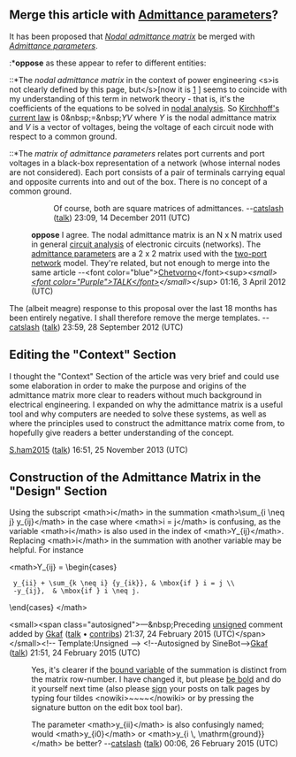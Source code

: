 <article id="22504412" title=Talk:Nodal admittance matrix>
	<talkpage id="22504412" title="Talk:Nodal admittance matrix">
{{WikiProject Energy|class=|importance=}}
==Merge this article with [[Admittance parameters]]?==
It has been proposed that ''[[Nodal admittance matrix]]'' be merged with ''[[Admittance parameters]]''.
:*'''oppose''' as these appear to refer to different entities:
::*The ''nodal admittance matrix'' in the context of power engineering &lt;s&gt;is not clearly defined by this page, but&lt;/s&gt;[now it is [http://en.wikipedia.org/w/index.php?title=Nodal_admittance_matrix&amp;diff=469109588&amp;oldid=415658649] ] seems to coincide with my understanding of this term in network theory - that is, it's the coefficients of the equations to be solved in [[nodal analysis]]. So [[Kirchhoff's current law]] is 0&amp;nbsp;=&amp;nbsp;''YV'' where ''Y'' is the nodal admittance matrix and ''V'' is a vector of voltages, being the voltage of each circuit node with respect to a common ground.
::*The ''matrix of admittance parameters'' relates port currents and port voltages in a black-box representation of a network (whose internal nodes are not considered). Each port consists of a pair of terminals carrying equal and opposite currents into and out of the box. There is no concept of a common ground.
::Of course, both are square matrices of admittances. --[[User:Catslash|catslash]] ([[User talk:Catslash|talk]]) 23:09, 14 December 2011 (UTC)
:'''oppose'''  I agree.  The nodal admittance matrix is an N x N matrix used in general [[circuit analysis]] of electronic circuits (networks).  The [[admittance parameters]] are a 2 x 2 matrix used with the [[two-port network]] model.  They're related, but not enough to merge into the same article --&lt;font color=&quot;blue&quot;&gt;[[User:Chetvorno|Chetvorno]]&lt;/font&gt;&lt;sup&gt;''&lt;small&gt;[[User talk:Chetvorno|&lt;font color=&quot;Purple&quot;&gt;TALK&lt;/font&gt;]]&lt;/small&gt;''&lt;/sup&gt; 01:16, 3 April 2012 (UTC)
The (albeit meagre) response to this proposal over the last 18 months has been entirely negative. I shall therefore remove the merge templates. --[[User:Catslash|catslash]] ([[User talk:Catslash|talk]]) 23:59, 28 September 2012 (UTC)

==Editing the &quot;Context&quot; Section==
I thought the &quot;Context&quot; Section of the article was very brief and could use some elaboration in order to make the purpose and origins of the admittance matrix more clear to readers without much background in electrical engineering. I expanded on why the admittance matrix is a useful tool and why computers are needed to solve these systems, as well as where the principles used to construct the admittance matrix come from, to hopefully give readers a better understanding of the concept.

[[User:S.ham2015|S.ham2015]] ([[User talk:S.ham2015|talk]]) 16:51, 25 November 2013 (UTC)

==Construction of the Admittance Matrix in the &quot;Design&quot; Section==
Using the subscript &lt;math&gt;i&lt;/math&gt; in the summation &lt;math&gt;\sum_{i \neq j} y_{ij}&lt;/math&gt; in the case where &lt;math&gt;i = j&lt;/math&gt; is confusing, as the variable &lt;math&gt;i&lt;/math&gt; is also used in the index of &lt;math&gt;Y_{ij}&lt;/math&gt;. Replacing &lt;math&gt;i&lt;/math&gt; in the summation with another variable may be helpful. For instance

&lt;math&gt;Y_{ij} = \begin{cases}
  y_{ii} + \sum_{k \neq i} {y_{ik}}, &amp; \mbox{if } i = j \\
  -y_{ij},  &amp; \mbox{if } i \neq j.
\end{cases}
&lt;/math&gt;

&lt;small&gt;&lt;span class=&quot;autosigned&quot;&gt;—&amp;nbsp;Preceding [[Wikipedia:Signatures|unsigned]] comment added by [[User:Gkaf|Gkaf]] ([[User talk:Gkaf|talk]] • [[Special:Contributions/Gkaf|contribs]]) 21:37, 24 February 2015 (UTC)&lt;/span&gt;&lt;/small&gt;&lt;!-- Template:Unsigned --&gt; &lt;!--Autosigned by SineBot--&gt;[[User:Gkaf|Gkaf]] ([[User talk:Gkaf|talk]]) 21:51, 24 February 2015 (UTC)

:Yes, it's clearer if the [[bound variable]] of the summation is distinct from the matrix row-number. I have changed it, but please [[WP:BOLD|be bold]] and do it yourself next time (also please [[WP:SIGN|sign]] your posts on talk pages by typing four tildes &lt;nowiki&gt;~~~~&lt;/nowiki&gt; or by pressing the signature button on the edit box tool bar).

:The parameter &lt;math&gt;y_{ii}&lt;/math&gt; is also confusingly named; would &lt;math&gt;y_{i0}&lt;/math&gt; or &lt;math&gt;y_{i \, \mathrm{ground}}&lt;/math&gt; be better? --[[User:Catslash|catslash]] ([[User talk:Catslash|talk]]) 00:06, 26 February 2015 (UTC)
	</talkpage>
</article>